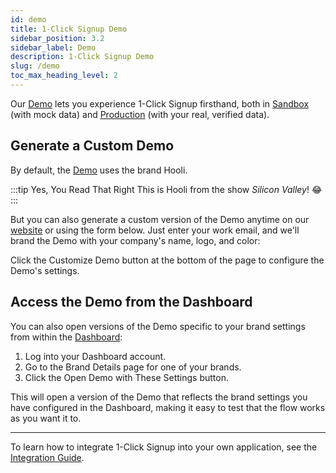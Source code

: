 ```yaml
---
id: demo
title: 1-Click Signup Demo
sidebar_position: 3.2
sidebar_label: Demo
description: 1-Click Signup Demo
slug: /demo
toc_max_heading_level: 2
---
```



Our [Demo](https://1-click.demo.verified.inc) lets you experience 1-Click Signup firsthand, both in [Sandbox](./environments#sandbox) (with mock data) and [Production](./environments#production) (with your real, verified data).

## Generate a Custom Demo

By default, the [Demo](https://1-click.demo.verified.inc) uses the brand Hooli. 

:::tip Yes, You Read That Right
This is Hooli from the show _Silicon Valley_! 😂
:::

But you can also generate a custom version of the Demo anytime on our [website](https://www.verified.inc/) or using the form below. Just enter your work email, and we'll brand the Demo with your company's name, logo, and color:

<DemoEmailForm />

<WorkEmailAdmonition />

Click the Customize Demo button at the bottom of the page to configure the Demo's settings.

## Access the Demo from the Dashboard

You can also open versions of the Demo specific to your brand settings from within the [Dashboard](https://dashboard.verified.inc):
1. Log into your Dashboard account.
2. Go to the Brand Details page for one of your brands.
3. Click the Open Demo with These Settings button. 

This will open a version of the Demo that reflects the brand settings you have configured in the Dashboard, making it easy to test that the flow works as you want it to.

---

To learn how to integrate 1-Click Signup into your own application, see the [Integration Guide](/integration-guide).
